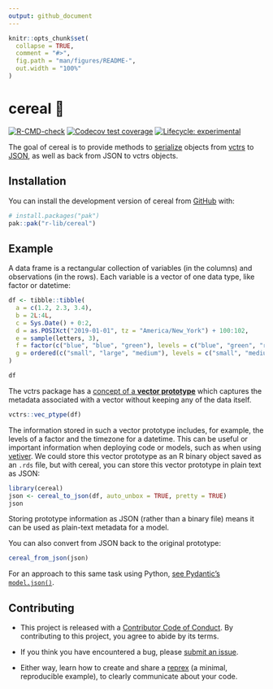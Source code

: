 ```yaml
---
output: github_document
---
```


<!-- README.md is generated from README.Rmd. Please edit that file -->

```r
knitr::opts_chunk$set(
  collapse = TRUE,
  comment = "#>",
  fig.path = "man/figures/README-",
  out.width = "100%"
)
```

# cereal 🥣

<!-- badges: start -->
[![R-CMD-check](https://github.com/r-lib/cereal/actions/workflows/R-CMD-check.yaml/badge.svg)](https://github.com/r-lib/cereal/actions/workflows/R-CMD-check.yaml)
[![Codecov test coverage](https://codecov.io/gh/r-lib/cereal/branch/main/graph/badge.svg)](https://app.codecov.io/gh/r-lib/cereal?branch=main)
[![Lifecycle: experimental](https://img.shields.io/badge/lifecycle-experimental-orange.svg)](https://lifecycle.r-lib.org/articles/stages.html#experimental)
<!-- badges: end -->

The goal of cereal is to provide methods to [serialize](https://en.wikipedia.org/wiki/Serialization) objects from [vctrs](https://vctrs.r-lib.org/) to [JSON](https://en.wikipedia.org/wiki/JSON), as well as back from JSON to vctrs objects.

## Installation

You can install the development version of cereal from [GitHub](https://github.com/) with:

``` r
# install.packages("pak")
pak::pak("r-lib/cereal")
```

## Example

A data frame is a rectangular collection of variables (in the columns) and observations (in the rows). Each variable is a vector of one data type, like factor or datetime: 

```r
df <- tibble::tibble(
  a = c(1.2, 2.3, 3.4),
  b = 2L:4L,
  c = Sys.Date() + 0:2,
  d = as.POSIXct("2019-01-01", tz = "America/New_York") + 100:102,
  e = sample(letters, 3),
  f = factor(c("blue", "blue", "green"), levels = c("blue", "green", "red")),
  g = ordered(c("small", "large", "medium"), levels = c("small", "medium", "large"))
)

df
```

The vctrs package has a [concept of a **vector prototype**](https://vctrs.r-lib.org/articles/type-size.html) which captures the metadata associated with a vector without keeping any of the data itself.

```r
vctrs::vec_ptype(df)
```

The information stored in such a vector prototype includes, for example, the levels of a factor and the timezone for a datetime. This can be useful or important information when deploying code or models, such as when using [vetiver](https://vetiver.rstudio.com/). We could store this vector prototype as an R binary object saved as an `.rds` file, but with cereal, you can store this vector prototype in plain text as JSON:

```r
library(cereal)
json <- cereal_to_json(df, auto_unbox = TRUE, pretty = TRUE)
json
```

Storing prototype information as JSON (rather than a binary file) means it can be used as plain-text metadata for a model. 

You can also convert from JSON back to the original prototype:

```r
cereal_from_json(json)
```

For an approach to this same task using Python, [see Pydantic's `model.json()`](https://docs.pydantic.dev/latest/usage/exporting_models/#modeljson).

## Contributing

- This project is released with a [Contributor Code of Conduct](https://www.contributor-covenant.org/version/2/1/CODE_OF_CONDUCT.html). By contributing to this project, you agree to abide by its terms.

- If you think you have encountered a bug, please [submit an issue](https://github.com/r-lib/cereal/issues).

- Either way, learn how to create and share a [reprex](https://reprex.tidyverse.org/articles/articles/learn-reprex.html) (a minimal, reproducible example), to clearly communicate about your code.


